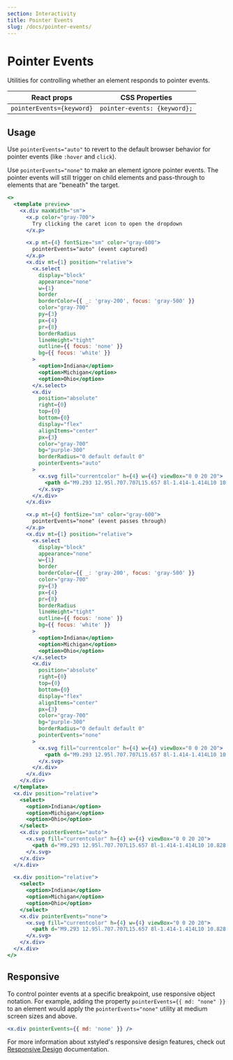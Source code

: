 ```yaml
---
section: Interactivity
title: Pointer Events
slug: /docs/pointer-events/
---
```


# Pointer Events

Utilities for controlling whether an element responds to pointer events.

<carbon-ad />

| React props               | CSS Properties               |
| ------------------------- | ---------------------------- |
| `pointerEvents={keyword}` | `pointer-events: {keyword};` |

## Usage

Use `pointerEvents="auto"` to revert to the default browser behavior for pointer events (like `:hover` and `click`).

Use `pointerEvents="none"` to make an element ignore pointer events. The pointer events will still trigger on child elements and pass-through to elements that are "beneath" the target.

```jsx preview color=violet
<>
  <template preview>
    <x.div maxWidth="sm">
      <x.p color="gray-700">
        Try clicking the caret icon to open the dropdown
      </x.p>

      <x.p mt={4} fontSize="sm" color="gray-600">
        pointerEvents="auto" (event captured)
      </x.p>
      <x.div mt={1} position="relative">
        <x.select
          display="block"
          appearance="none"
          w={1}
          border
          borderColor={{ _: 'gray-200', focus: 'gray-500' }}
          color="gray-700"
          py={3}
          px={4}
          pr={8}
          borderRadius
          lineHeight="tight"
          outline={{ focus: 'none' }}
          bg={{ focus: 'white' }}
        >
          <option>Indiana</option>
          <option>Michigan</option>
          <option>Ohio</option>
        </x.select>
        <x.div
          position="absolute"
          right={0}
          top={0}
          bottom={0}
          display="flex"
          alignItems="center"
          px={3}
          color="gray-700"
          bg="purple-300"
          borderRadius="0 default default 0"
          pointerEvents="auto"
        >
          <x.svg fill="currentcolor" h={4} w={4} viewBox="0 0 20 20">
            <path d="M9.293 12.95l.707.707L15.657 8l-1.414-1.414L10 10.828 5.757 6.586 4.343 8z" />
          </x.svg>
        </x.div>
      </x.div>

      <x.p mt={4} fontSize="sm" color="gray-600">
        pointerEvents="none" (event passes through)
      </x.p>
      <x.div mt={1} position="relative">
        <x.select
          display="block"
          appearance="none"
          w={1}
          border
          borderColor={{ _: 'gray-200', focus: 'gray-500' }}
          color="gray-700"
          py={3}
          px={4}
          pr={8}
          borderRadius
          lineHeight="tight"
          outline={{ focus: 'none' }}
          bg={{ focus: 'white' }}
        >
          <option>Indiana</option>
          <option>Michigan</option>
          <option>Ohio</option>
        </x.select>
        <x.div
          position="absolute"
          right={0}
          top={0}
          bottom={0}
          display="flex"
          alignItems="center"
          px={3}
          color="gray-700"
          bg="purple-300"
          borderRadius="0 default default 0"
          pointerEvents="none"
        >
          <x.svg fill="currentcolor" h={4} w={4} viewBox="0 0 20 20">
            <path d="M9.293 12.95l.707.707L15.657 8l-1.414-1.414L10 10.828 5.757 6.586 4.343 8z" />
          </x.svg>
        </x.div>
      </x.div>
    </x.div>
  </template>
  <x.div position="relative">
    <select>
      <option>Indiana</option>
      <option>Michigan</option>
      <option>Ohio</option>
    </select>
    <x.div pointerEvents="auto">
      <x.svg fill="currentcolor" h={4} w={4} viewBox="0 0 20 20">
        <path d="M9.293 12.95l.707.707L15.657 8l-1.414-1.414L10 10.828 5.757 6.586 4.343 8z" />
      </x.svg>
    </x.div>
  </x.div>

  <x.div position="relative">
    <select>
      <option>Indiana</option>
      <option>Michigan</option>
      <option>Ohio</option>
    </select>
    <x.div pointerEvents="none">
      <x.svg fill="currentcolor" h={4} w={4} viewBox="0 0 20 20">
        <path d="M9.293 12.95l.707.707L15.657 8l-1.414-1.414L10 10.828 5.757 6.586 4.343 8z" />
      </x.svg>
    </x.div>
  </x.div>
</>
```

## Responsive

To control pointer events at a specific breakpoint, use responsive object notation. For example, adding the property `pointerEvents={{ md: "none" }}` to an element would apply the `pointerEvents="none"` utility at medium screen sizes and above.

```jsx
<x.div pointerEvents={{ md: 'none' }} />
```

For more information about xstyled's responsive design features, check out [Responsive Design](/docs/responsive-design/) documentation.
